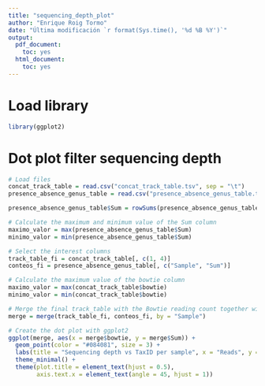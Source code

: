 ```yaml
---
title: "sequencing_depth_plot"
author: "Enrique Roig Tormo"
date: "Última modificación `r format(Sys.time(), '%d %B %Y')`"
output:
  pdf_document:
    toc: yes
  html_document:
    toc: yes
---
```


<div style="text-align: justify">

\newpage


# Load library
```r
library(ggplot2)
```


# Dot plot filter sequencing depth
```r
# Load files
concat_track_table = read.csv("concat_track_table.tsv", sep = "\t")
presence_absence_genus_table = read.csv("presence_absence_genus_table.tsv", sep = "\t")

presence_absence_genus_table$Sum = rowSums(presence_absence_genus_table[, -1])

# Calculate the maximum and minimum value of the Sum column
maximo_valor = max(presence_absence_genus_table$Sum)
minimo_valor = min(presence_absence_genus_table$Sum)

# Select the interest columns
track_table_fi = concat_track_table[, c(1, 4)]
conteos_fi = presence_absence_genus_table[, c("Sample", "Sum")]

# Calculate the maximum value of the bowtie column
maximo_valor = max(concat_track_table$bowtie)
minimo_valor = min(concat_track_table$bowtie)

# Merge the final track_table with the Bowtie reading count together with the total sum of taxa found per sample
merge = merge(track_table_fi, conteos_fi, by = "Sample")

# Create the dot plot with ggplot2
ggplot(merge, aes(x = merge$bowtie, y = merge$Sum)) +
  geom_point(color = "#084081", size = 3) +
  labs(title = "Sequencing depth vs TaxID per sample", x = "Reads", y = "TaxID counts") +
  theme_minimal() +
  theme(plot.title = element_text(hjust = 0.5),
        axis.text.x = element_text(angle = 45, hjust = 1))

```